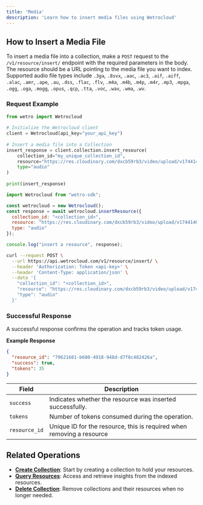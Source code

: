 ```yaml
---
title: 'Media'
description: 'Learn how to insert media files using Wetrocloud'
---
```


## How to Insert a Media File

To insert a media file into a collection, make a `POST` request to the `/v1/resource/insert/` endpoint with the required parameters in the body. The resource should be a URL pointing to the media file you want to index. Supported audio file types include `.3ga`, `.8svx`, `.aac`, `.ac3`, `.aif`, `.aiff`, `.alac`, `.amr`, `.ape`, `.au`, `.dss`, `.flac`, `.flv`, `.m4a`, `.m4b`, `.m4p`, `.m4r`, `.mp3`, `.mpga`, `.ogg`, `.oga`, `.mogg`, `.opus`, `.qcp`, `.tta`, `.voc`, `.wav`, `.wma`, `.wv`.

### Request Example
<CodeGroup>
 
```python Python
from wetro import Wetrocloud
    
# Initialize the Wetrocloud client
client = Wetrocloud(api_key="your_api_key")
    
# Insert a media file into a Collection
insert_response = client.collection.insert_resource(
    collection_id="my_unique_collection_id",
    resource="https://res.cloudinary.com/dxcb59rb3/video/upload/v1744140560/PodcastingHouse-20181018-TheBriefingRoom_z6kfeq.mp3", 
    type="audio"
)
    
print(insert_response)
```

```javascript Javascript
import Wetrocloud from "wetro-sdk";

const wetrocloud = new Wetrocloud();
const response = await wetrocloud.insertResource({
  collection_id: "<collection_id>",
  resource: "https://res.cloudinary.com/dxcb59rb3/video/upload/v1744140560/PodcastingHouse-20181018-TheBriefingRoom_z6kfeq.mp3",
  type: "audio"
});

console.log("insert a resource", response);
```

```bash cURL
curl --request POST \
  --url https://api.wetrocloud.com/v1/resource/insert/ \
  --header 'Authorization: Token <api-key>' \
  --header 'Content-Type: application/json' \
  --data '{
    "collection_id": "<collection_id>",
    "resource": "https://res.cloudinary.com/dxcb59rb3/video/upload/v1744140560/PodcastingHouse-20181018-TheBriefingRoom_z6kfeq.mp3",
    "type": "audio"
  }'
```
</CodeGroup>

### Successful Response

A successful response confirms the operation and tracks token usage.

**Example Response**

```json
{
  "resource_id": "79621681-b680-4918-948d-d7f8c482426a",
  "success": true,
  "tokens": 35
}
```

| Field      | Description                                     |
|------------|-------------------------------------------------|
| `success`  | Indicates whether the resource was inserted successfully. |
| `tokens`   | Number of tokens consumed during the operation. |
| `resource_id`   | Unique ID for the resource, this is required when removing a resource |

## Related Operations

- **[Create Collection](create)**: Start by creating a collection to hold your resources.
- **[Query Resources](query)**: Access and retrieve insights from the indexed resources.
- **[Delete Collection](delete)**: Remove collections and their resources when no longer needed.
